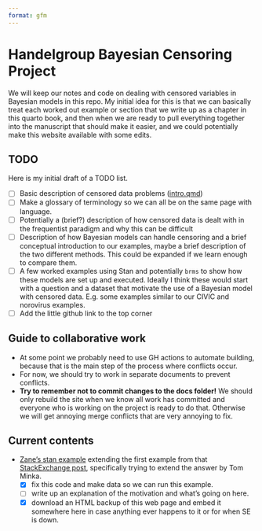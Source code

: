 ```yaml
---
format: gfm
---
```


# Handelgroup Bayesian Censoring Project

<!-- THIS FILE IS GENERATED BY README.Qmd, PLEASE EDIT THAT INSTEAD! -->

We will keep our notes and code on dealing with censored variables in Bayesian
models in this repo. My initial idea for this is that we can basically treat
each worked out example or section that we write up as a chapter in this
quarto book, and then when we are ready to pull everything together into the
manuscript that should make it easier, and we could potentially make this
website available with some edits.

## TODO

Here is my initial draft of a TODO list.

- [ ] Basic description of censored data problems ([intro.qmd](intro.qmd))
- [ ] Make a glossary of terminology so we can all be on the same page with
language.
- [ ] Potentially a (brief?) description of how censored data is dealt with
in the frequentist paradigm and why this can be difficult
- [ ] Description of how Bayesian models can handle censoring and a brief
conceptual introduction to our examples, maybe a brief description of the
two different methods. This could be expanded if we learn enough to compare
them.
- [ ] A few worked examples using Stan and potentially `brms` to show how these
models are set up and executed. Ideally I think these would start with a
question and a dataset that motivate the use of a Bayesian model with censored
data. E.g. some examples similar to our CIVIC and norovirus examples.
- [ ] Add the little github link to the top corner

## Guide to collaborative work

- At some point we probably need to use GH actions to automate building, because
that is the main step of the process where conflicts occur.
- For now, we should try to work in separate documents to prevent conflicts.
- **Try to remember not to commit changes to the docs folder!** We should only
rebuild the site when we know all work has committed and everyone who is working
on the project is ready to do that. Otherwise we will get annoying merge
conflicts that are very annoying to fix.

## Current contents

* [Zane's stan example](demo.Stan) extending the first example from that
[StackExchange post](https://stats.stackexchange.com/questions/482079/how-best-to-deal-with-a-left-censored-predictor-because-of-detection-limits-in), specifically
trying to extend the answer by Tom Minka.
  - [x] fix this code and make data so we can run this example.
  - [ ] write up an explanation of the motivation and what's going on here.
  - [x] download an HTML backup of this web page and embed it somewhere here
  in case anything ever happens to it or for when SE is down.


